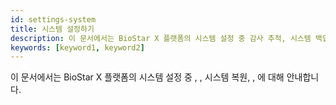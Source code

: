 ```yaml
---
id: settings-system
title: 시스템 설정하기
description: 이 문서에서는 BioStar X 플랫폼의 시스템 설정 중 감사 추적, 시스템 백업, 시스템 보안, 일광 절약 시간에 대해 안내합니다.
keywords: [keyword1, keyword2]
---
```


이 문서에서는 BioStar X 플랫폼의 시스템 설정 중 <Cmd sid="monitoring.auditTrail" product='2' />, <Cmd sid="common.backup" product='2' />, <Cmd>시스템 복원</Cmd>, <Cmd sid="setting.systemSecurity" product='2' />, <Cmd sid="setting.dst" product='2' />에 대해 안내합니다.

<DocCardList />